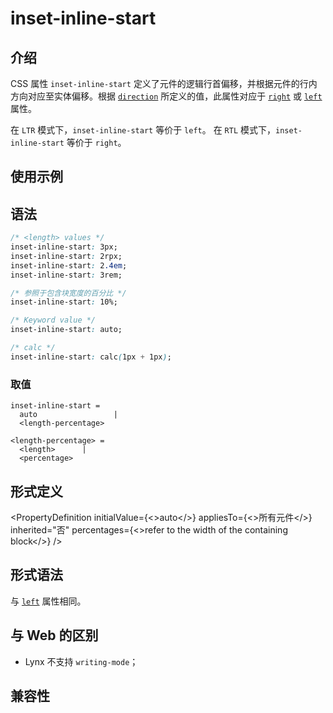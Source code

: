 # inset-inline-start

## 介绍

CSS 属性 `inset-inline-start` 定义了元件的逻辑行首偏移，并根据元件的行内方向对应至实体偏移。根据 [`direction`](./direction) 所定义的值，此属性对应于 [`right`](./right) 或 [`left`](./left) 属性。

在 `LTR` 模式下，`inset-inline-start` 等价于 `left`。
在 `RTL` 模式下，`inset-inline-start` 等价于 `right`。

## 使用示例


<Go
  example="css-api"
  defaultFile="src/inset-inline-start/App.tsx"
  img="https://lf-lynx.tiktok-cdns.com/obj/lynx-artifacts-oss-sg/lynx-website/assets/doc/css/inset-inline-start.jpg"
  entry="src/inset-inline-start"
  defaultEntryFile="dist/inset-inline-start.lynx.bundle"
/>

## 语法

```css
/* <length> values */
inset-inline-start: 3px;
inset-inline-start: 2rpx;
inset-inline-start: 2.4em;
inset-inline-start: 3rem;

/* 参照于包含块宽度的百分比 */
inset-inline-start: 10%;

/* Keyword value */
inset-inline-start: auto;

/* calc */
inset-inline-start: calc(1px + 1px);
```

### 取值

```
inset-inline-start =
  auto                 |
  <length-percentage>

<length-percentage> =
  <length>      |
  <percentage>
```

## 形式定义


<PropertyDefinition
  initialValue={<>auto</>}
  appliesTo={<>所有元件</>}
  inherited="否"
  percentages={<>refer to the width of the containing block</>}
/>

## 形式语法

与 [`left`](./left) 属性相同。

## 与 Web 的区别

- Lynx 不支持 `writing-mode`；

## 兼容性


<LegacyCompatTable metadata="css/properties/inset-inline-start" />
